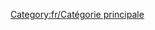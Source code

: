 
{{en/Bilingual box| Fr
| Cette catégorie contient des informations relatives à des aspects différents de l'administration Wiki OpenTTD.
| ''This category contains material relating to various administration aspects of the OpenTTD Wiki.''}}


[[Category:fr/Catégorie principale]]